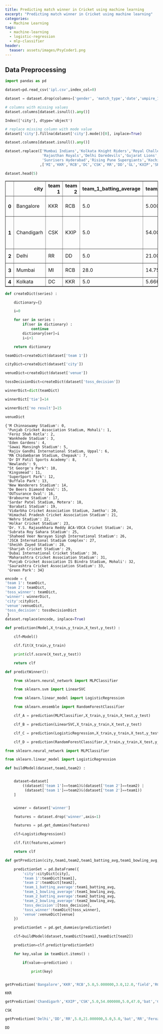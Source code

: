 ```yaml
---
title: Predicting match winner in Cricket using machine learning
excerpt: "Predicting match winner in Cricket using machine learning"
categories:
  - Machine Learning
tags:
  - machine-learning
  - logistic-regression
  - mlp-classifier
header:
  teaser: assets/images/PsyCoder1.png
---
```


## Data Preprocessing

```python
import pandas as pd
```

```python
dataset=pd.read_csv('ipl.csv',index_col=0)
```

```python
dataset = dataset.drop(columns=['gender', 'match_type','date','umpire_1','umpire_2','player of the match','win_by_runs','win_by_wickets'])
```

```python
# columns with missing values
dataset.columns[dataset.isnull().any()]
```

    Index(['city'], dtype='object')

```python
# replace missing column with mode value
dataset['city'].fillna(dataset['city'].mode()[0], inplace=True)
```

```python
dataset.columns[dataset.isnull().any()]

dataset.replace(['Mumbai Indians','Kolkata Knight Riders','Royal Challengers Bangalore','Deccan Chargers','Chennai Super Kings',
                 'Rajasthan Royals','Delhi Daredevils','Gujarat Lions','Kings XI Punjab',
                 'Sunrisers Hyderabad','Rising Pune Supergiants','Kochi Tuskers Kerala','Pune Warriors','Rising Pune Supergiant']
                ,['MI','KKR','RCB','DC','CSK','RR','DD','GL','KXIP','SRH','RPS','KTK','PW','RPS'],inplace=True)
```

```python
dataset.head(5)
```

<div>
  <table border="1" class="dataframe">
    <thead>
      <tr style="text-align: right;">
        <th></th>
        <th>city</th>
        <th>team 1</th>
        <th>team 2</th>
        <th>team_1_batting_average</th>
        <th>team_1_bowling_average</th>
        <th>team_2_batting_average</th>
        <th>team_2_bowling_average</th>
        <th>toss_decision</th>
        <th>toss_winner</th>
        <th>venue</th>
        <th>winner</th>
      </tr>
    </thead>
    <tbody>
      <tr>
        <th>0</th>
        <td>Bangalore</td>
        <td>KKR</td>
        <td>RCB</td>
        <td>5.0</td>
        <td>5.000000</td>
        <td>3.0</td>
        <td>12.0</td>
        <td>field</td>
        <td>RCB</td>
        <td>M Chinnaswamy Stadium</td>
        <td>KKR</td>
      </tr>
      <tr>
        <th>1</th>
        <td>Chandigarh</td>
        <td>CSK</td>
        <td>KXIP</td>
        <td>5.0</td>
        <td>54.000000</td>
        <td>5.0</td>
        <td>47.0</td>
        <td>bat</td>
        <td>CSK</td>
        <td>Punjab Cricket Association Stadium, Mohali</td>
        <td>CSK</td>
      </tr>
      <tr>
        <th>2</th>
        <td>Delhi</td>
        <td>RR</td>
        <td>DD</td>
        <td>5.0</td>
        <td>21.000000</td>
        <td>5.0</td>
        <td>5.0</td>
        <td>bat</td>
        <td>RR</td>
        <td>Feroz Shah Kotla</td>
        <td>DD</td>
      </tr>
      <tr>
        <th>3</th>
        <td>Mumbai</td>
        <td>MI</td>
        <td>RCB</td>
        <td>28.0</td>
        <td>14.750000</td>
        <td>3.0</td>
        <td>19.0</td>
        <td>bat</td>
        <td>MI</td>
        <td>Wankhede Stadium</td>
        <td>RCB</td>
      </tr>
      <tr>
        <th>4</th>
        <td>Kolkata</td>
        <td>DC</td>
        <td>KKR</td>
        <td>5.0</td>
        <td>5.666667</td>
        <td>50.0</td>
        <td>10.0</td>
        <td>bat</td>
        <td>DC</td>
        <td>Eden Gardens</td>
        <td>KKR</td>
      </tr>
    </tbody>
  </table>
</div>

```python
def createDict(series) :

    dictionary={}

    i=0

    for ser in series :
        if(ser in dictionary) :
            continue
        dictionary[ser]=i
        i=i+1

    return dictionary
```

```python
teamDict=createDict(dataset['team 1'])

cityDict=createDict(dataset['city'])

venueDict=createDict(dataset['venue'])

tossDecisionDict=createDict(dataset['toss_decision'])

winnerDict=dict(teamDict)

winnerDict['tie']=14

winnerDict['no result']=15
```

```python
venueDict
```

    {'M Chinnaswamy Stadium': 0,
     'Punjab Cricket Association Stadium, Mohali': 1,
     'Feroz Shah Kotla': 2,
     'Wankhede Stadium': 3,
     'Eden Gardens': 4,
     'Sawai Mansingh Stadium': 5,
     'Rajiv Gandhi International Stadium, Uppal': 6,
     'MA Chidambaram Stadium, Chepauk': 7,
     'Dr DY Patil Sports Academy': 8,
     'Newlands': 9,
     "St George's Park": 10,
     'Kingsmead': 11,
     'SuperSport Park': 12,
     'Buffalo Park': 13,
     'New Wanderers Stadium': 14,
     'De Beers Diamond Oval': 15,
     'OUTsurance Oval': 16,
     'Brabourne Stadium': 17,
     'Sardar Patel Stadium, Motera': 18,
     'Barabati Stadium': 19,
     'Vidarbha Cricket Association Stadium, Jamtha': 20,
     'Himachal Pradesh Cricket Association Stadium': 21,
     'Nehru Stadium': 22,
     'Holkar Cricket Stadium': 23,
     'Dr. Y.S. Rajasekhara Reddy ACA-VDCA Cricket Stadium': 24,
     'Subrata Roy Sahara Stadium': 25,
     'Shaheed Veer Narayan Singh International Stadium': 26,
     'JSCA International Stadium Complex': 27,
     'Sheikh Zayed Stadium': 28,
     'Sharjah Cricket Stadium': 29,
     'Dubai International Cricket Stadium': 30,
     'Maharashtra Cricket Association Stadium': 31,
     'Punjab Cricket Association IS Bindra Stadium, Mohali': 32,
     'Saurashtra Cricket Association Stadium': 33,
     'Green Park': 34}

```python
encode = {
'team 1': teamDict,
'team 2': teamDict,
'toss_winner': teamDict,
'winner': winnerDict,
'city':cityDict,
'venue':venueDict,
'toss_decision': tossDecisionDict
 }
dataset.replace(encode, inplace=True)
```

```python
def prediction(Model,X_train,y_train,X_test,y_test) :

    clf=Model()

    clf.fit(X_train,y_train)

    print(clf.score(X_test,y_test))

    return clf
```

```python
def predictWinner():

    from sklearn.neural_network import MLPClassifier

    from sklearn.svm import LinearSVC

    from sklearn.linear_model import LogisticRegression

    from sklearn.ensemble import RandomForestClassifier

    clf_A = prediction(MLPClassifier,X_train,y_train,X_test,y_test)

    clf_B = prediction(LinearSVC,X_train,y_train,X_test,y_test)

    clf_C = prediction(LogisticRegression,X_train,y_train,X_test,y_test)

    clf_D = prediction(RandomForestClassifier,X_train,y_train,X_test,y_test)

```

```python
from sklearn.neural_network import MLPClassifier

from sklearn.linear_model import LogisticRegression

def buildModel(dataset,team1,team2) :


    dataset=dataset[
        ((dataset['team 1']==team1)&(dataset['team 2']==team2) |
         (dataset['team 1']==team2)&(dataset['team 2']==team1))
    ]


    winner = dataset['winner']

    features = dataset.drop('winner',axis=1)

    features = pd.get_dummies(features)

    clf=LogisticRegression()

    clf.fit(features,winner)

    return clf
```

```python
def getPrediction(city,team1,team2,team1_batting_avg,team1_bowling_avg,team2_batting_avg,team2_bowling_avg,toss_decision,toss_winner,venue) :

    predictionSet = pd.DataFrame({
        'city':cityDict[city],
        'team 1':teamDict[team1],
        'team 2':teamDict[team2],
        'team_1_batting_average':team1_batting_avg,
        'team_1_bowling_average':team1_bowling_avg,
        'team_2_batting_average':team2_batting_avg,
        'team_2_bowling_average':team2_bowling_avg,
        'toss_decision':[toss_decision],
        'toss_winner':teamDict[toss_winner],
        'venue':venueDict[venue]
    })

    predictionSet = pd.get_dummies(predictionSet)

    clf=buildModel(dataset,teamDict[team1],teamDict[team2])

    prediction=clf.predict(predictionSet)

    for key,value in teamDict.items() :

        if(value==prediction) :

            print(key)
```

```python

getPrediction('Bangalore','KKR','RCB',5.0,5.000000,3.0,12.0,'field','RCB','M Chinnaswamy Stadium')
```

    KKR

```python
getPrediction('Chandigarh','KXIP','CSK',5.0,54.000000,5.0,47.0,'bat','CSK','Punjab Cricket Association Stadium, Mohali')
```

    CSK

```python
getPrediction('Delhi','DD','RR',5.0,21.000000,5.0,5.0,'bat','RR','Feroz Shah Kotla')
```

    DD
